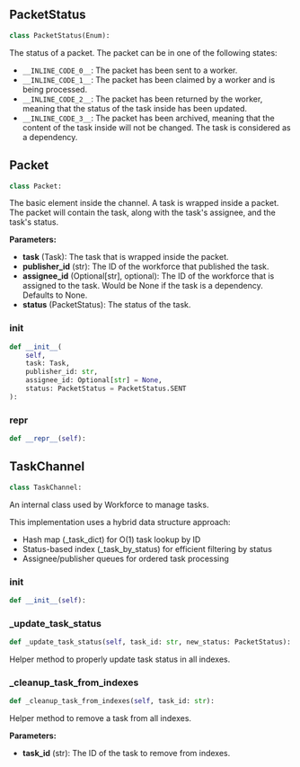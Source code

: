 <a id="camel.societies.workforce.task_channel"></a>

<a id="camel.societies.workforce.task_channel.PacketStatus"></a>

## PacketStatus

```python
class PacketStatus(Enum):
```

The status of a packet. The packet can be in one of the following
states:

- `__INLINE_CODE_0__`: The packet has been sent to a worker.
- `__INLINE_CODE_1__`: The packet has been claimed by a worker and is being
processed.
- `__INLINE_CODE_2__`: The packet has been returned by the worker, meaning that
the status of the task inside has been updated.
- `__INLINE_CODE_3__`: The packet has been archived, meaning that the content of
the task inside will not be changed. The task is considered
as a dependency.

<a id="camel.societies.workforce.task_channel.Packet"></a>

## Packet

```python
class Packet:
```

The basic element inside the channel. A task is wrapped inside a
packet. The packet will contain the task, along with the task's assignee,
and the task's status.

**Parameters:**

- **task** (Task): The task that is wrapped inside the packet.
- **publisher_id** (str): The ID of the workforce that published the task.
- **assignee_id** (Optional[str], optional): The ID of the workforce that is assigned to the task. Would be None if the task is a dependency. Defaults to None.
- **status** (PacketStatus): The status of the task.

<a id="camel.societies.workforce.task_channel.Packet.__init__"></a>

### __init__

```python
def __init__(
    self,
    task: Task,
    publisher_id: str,
    assignee_id: Optional[str] = None,
    status: PacketStatus = PacketStatus.SENT
):
```

<a id="camel.societies.workforce.task_channel.Packet.__repr__"></a>

### __repr__

```python
def __repr__(self):
```

<a id="camel.societies.workforce.task_channel.TaskChannel"></a>

## TaskChannel

```python
class TaskChannel:
```

An internal class used by Workforce to manage tasks.

This implementation uses a hybrid data structure approach:
- Hash map (_task_dict) for O(1) task lookup by ID
- Status-based index (_task_by_status) for efficient filtering by status
- Assignee/publisher queues for ordered task processing

<a id="camel.societies.workforce.task_channel.TaskChannel.__init__"></a>

### __init__

```python
def __init__(self):
```

<a id="camel.societies.workforce.task_channel.TaskChannel._update_task_status"></a>

### _update_task_status

```python
def _update_task_status(self, task_id: str, new_status: PacketStatus):
```

Helper method to properly update task status in all indexes.

<a id="camel.societies.workforce.task_channel.TaskChannel._cleanup_task_from_indexes"></a>

### _cleanup_task_from_indexes

```python
def _cleanup_task_from_indexes(self, task_id: str):
```

Helper method to remove a task from all indexes.

**Parameters:**

- **task_id** (str): The ID of the task to remove from indexes.
